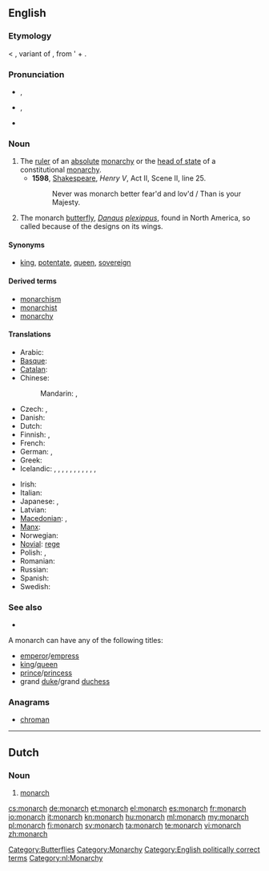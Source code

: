 ==English==

===Etymology===
{{etyl|la}} {{term|monarchia|lang=la}} < {{etyl|grc}} {{term|sc=polytonic|μονάρχης|tr=monarchēs|lang=grc}}, variant of {{term|sc=polytonic|μόναρχος|tr=monarchos||sole ruler|lang=grc}}, from '{{term|sc=polytonic|μόνος|tr=monos||only|lang=grc}} + {{term|sc=polytonic|ἀρχός|tr=archos||leader|lang=grc}}.

===Pronunciation===
* {{a|UK}} {{IPA|/ˈmɒnək/}}, {{SAMPA|/"mQn@k/}}
* {{a|US}} {{IPA|/ˈmɑːnɚk/}}, {{SAMPA|/"mA:n@`k/}}
* {{audio|En-us-monarch.ogg|Audio (US)}}

===Noun===
{{en-noun}}

# The [[ruler]] of an [[absolute]] [[monarchy]] or the [[head of state]] of a constitutional [[monarchy]].
#* '''1598''', [[w:William Shakespeare|Shakespeare]], ''Henry V'', Act II, Scene II, line 25.
#*: Never was monarch better fear'd and lov'd / Than is your Majesty.
# The monarch [[butterfly]], ''[[Danaus]] [[plexippus]]'', found in North America, so called because of the designs on its wings. 

====Synonyms====
* {{sense|ruler}} [[king]], [[potentate]], [[queen]], [[sovereign]]

====Derived terms====
* [[monarchism]]
* [[monarchist]]
* [[monarchy]]

====Translations====
{{trans-top|ruler}}
* Arabic: {{t|ar|عاهل|m|tr=3aahil|sc=Arab}}
* [[Basque]]: {{t|eu|monarka}}
* [[Catalan]]: {{t|ca|monarca|m|f}}
* Chinese:
*: Mandarin: {{t|zh|君主|tr=jūnzhǔ|sc=Hani}}, {{t|zh|王|tr=wáng|sc=Hani}}
* Czech: {{t-|cs|panovník|m}}, {{t-|cs|monarcha|m}}
* Danish: {{t-|da|monark}}
* Dutch: {{t-|nl|monarch|m}}
* Finnish: {{t+|fi|hallitsija}},  {{t+|fi|monarkki}}
* French: {{t+|fr|monarque|m}}
* German: {{t|de|Monarch|m}}, {{t|de|Monarchin|f}}
* Greek: {{t+|el|μονάρχης|m|tr=monárchis}}
* Icelandic: {{t|is|einvaldsherra|m}}, {{t|is|konungur|m}}, {{t|is|drottning|f}}, {{t|is|fursti|m}}, {{t|is|keisari|m}}, {{t|is|einvaldur|m}}, {{t|is|einvaldur þjóðhöfðingi konungsríkis|m}}, {{t|is|einvaldur þjóðhöfðingi keisaradæmis|m}}, {{t|is|einvaldur þjóðhöfðingi furstadæmis|m}}, {{t|is|höfðingi|m}}, {{t|is|jöfur|m}},
{{trans-mid}}
* Irish: {{t-|ga|monarc|m|xs=Irish}}
* Italian: {{t-|it|monarca}}
* Japanese: {{t|ja|君主|tr=[[くんしゅ]], kunshu|sc=Jpan}}, {{t|ja|王|tr=[[おう]], ō|sc=Jpan}}
* Latvian: {{t|lv|monarhs|xs=Latvian}}
* [[Macedonian]]: {{t-|mk|монарх|m|tr=mónarh}},  {{t|mk|владетел|m|tr=vládetel}}
* [[Manx]]: {{t|gv|ard-ree|m}}
* Norwegian: {{t+|no|monark|m}}
* [[Novial]]: [[rege]]
* Polish: {{t+|pl|monarcha|m}}, {{t|pl|monarchini|f}}
* Romanian: {{t|ro|monarh|m}}
* Russian: {{t+|ru|монарх|m|tr=monárx}}
* Spanish: {{t-|es|monarca|m|f}}
* Swedish: {{t+|sv|monark|c}}
{{trans-bottom}}

===See also===
* {{pedia|Monarch butterfly}}

A monarch can have any of the following titles:
* [[emperor]]/[[empress]]
* [[king]]/[[queen]]
* [[prince]]/[[princess]]
* grand [[duke]]/grand [[duchess]]

===Anagrams===
* [[chroman#English|chroman]]

[[Category:Butterflies]]
[[Category:Monarchy]]
[[Category:English politically correct terms]]
----

==Dutch==
{{wikipedia|lang=nl}}

===Noun===
{{nl-noun|g=m||*}}

# [[#English|monarch]]

[[Category:nl:Monarchy]]

[[cs:monarch]]
[[de:monarch]]
[[et:monarch]]
[[el:monarch]]
[[es:monarch]]
[[fr:monarch]]
[[io:monarch]]
[[it:monarch]]
[[kn:monarch]]
[[hu:monarch]]
[[ml:monarch]]
[[my:monarch]]
[[pl:monarch]]
[[fi:monarch]]
[[sv:monarch]]
[[ta:monarch]]
[[te:monarch]]
[[vi:monarch]]
[[zh:monarch]]